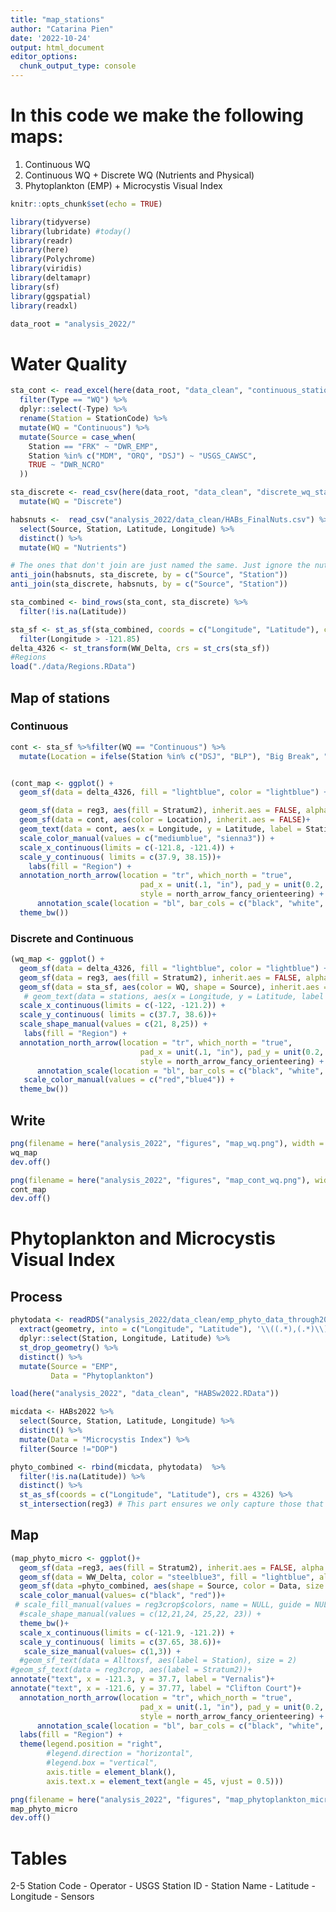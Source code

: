 ```yaml
---
title: "map_stations"
author: "Catarina Pien"
date: '2022-10-24'
output: html_document
editor_options: 
  chunk_output_type: console
---
```


# In this code we make the following maps:

1) Continuous WQ
2) Continuous WQ + Discrete WQ (Nutrients and Physical)
3) Phytoplankton (EMP) + Microcystis Visual Index

```r
knitr::opts_chunk$set(echo = TRUE)
```

```r
library(tidyverse)
library(lubridate) #today()
library(readr)
library(here)
library(Polychrome)
library(viridis)
library(deltamapr)
library(sf)
library(ggspatial)
library(readxl)

data_root = "analysis_2022/"
```

# Water Quality
```r
sta_cont <- read_excel(here(data_root, "data_clean", "continuous_stations.xlsx")) %>%
  filter(Type == "WQ") %>%
  dplyr::select(-Type) %>%
  rename(Station = StationCode) %>%
  mutate(WQ = "Continuous") %>%
  mutate(Source = case_when(
    Station == "FRK" ~ "DWR_EMP",
    Station %in% c("MDM", "ORQ", "DSJ") ~ "USGS_CAWSC",
    TRUE ~ "DWR_NCRO"
  ))

sta_discrete <- read_csv(here(data_root, "data_clean", "discrete_wq_stations_all_2022.csv")) %>%
  mutate(WQ = "Discrete")

habsnuts <-  read_csv("analysis_2022/data_clean/HABs_FinalNuts.csv") %>%
  select(Source, Station, Latitude, Longitude) %>%
  distinct() %>%
  mutate(WQ = "Nutrients")

# The ones that don't join are just named the same. Just ignore the nutrients then. 
anti_join(habsnuts, sta_discrete, by = c("Source", "Station"))
anti_join(sta_discrete, habsnuts, by = c("Source", "Station"))

sta_combined <- bind_rows(sta_cont, sta_discrete) %>%
  filter(!is.na(Latitude))

sta_sf <- st_as_sf(sta_combined, coords = c("Longitude", "Latitude"), crs = 4326, remove = FALSE) %>%
  filter(Longitude > -121.85)
delta_4326 <- st_transform(WW_Delta, crs = st_crs(sta_sf))
#Regions
load("./data/Regions.RData")
```

## Map of stations
### Continuous
```r
cont <- sta_sf %>%filter(WQ == "Continuous") %>%
  mutate(Location = ifelse(Station %in% c("DSJ", "BLP"), "Big Break", "Frank's Tract"))


(cont_map <- ggplot() + 
  geom_sf(data = delta_4326, fill = "lightblue", color = "lightblue") +

  geom_sf(data = reg3, aes(fill = Stratum2), inherit.aes = FALSE, alpha = 0.1)+
  geom_sf(data = cont, aes(color = Location), inherit.aes = FALSE)+
  geom_text(data = cont, aes(x = Longitude, y = Latitude, label = Station), size = 3, vjust = 1, hjust = 1)+
  scale_color_manual(values = c("mediumblue", "sienna3")) +
  scale_x_continuous(limits = c(-121.8, -121.4)) +
  scale_y_continuous( limits = c(37.9, 38.15))+
    labs(fill = "Region") + 
  annotation_north_arrow(location = "tr", which_north = "true",
                             pad_x = unit(.1, "in"), pad_y = unit(0.2, "in"),
                             style = north_arrow_fancy_orienteering) +
      annotation_scale(location = "bl", bar_cols = c("black", "white", "black", "white")) +
  theme_bw())
```

### Discrete and Continuous
```r
(wq_map <- ggplot() + 
  geom_sf(data = delta_4326, fill = "lightblue", color = "lightblue") +
  geom_sf(data = reg3, aes(fill = Stratum2), inherit.aes = FALSE, alpha = 0.3)+
  geom_sf(data = sta_sf, aes(color = WQ, shape = Source), inherit.aes = FALSE)+
   # geom_text(data = stations, aes(x = Longitude, y = Latitude, label = Site), size = 3, vjust = 1, hjust = 1)+
  scale_x_continuous(limits = c(-122, -121.2)) +
  scale_y_continuous( limits = c(37.7, 38.6))+
  scale_shape_manual(values = c(21, 8,25)) + 
   labs(fill = "Region") + 
  annotation_north_arrow(location = "tr", which_north = "true",
                             pad_x = unit(.1, "in"), pad_y = unit(0.2, "in"),
                             style = north_arrow_fancy_orienteering) +
      annotation_scale(location = "bl", bar_cols = c("black", "white", "black", "white")) +
   scale_color_manual(values = c("red","blue4")) + 
  theme_bw())
```

## Write

```r
png(filename = here("analysis_2022", "figures", "map_wq.png"), width = 6, height = 7, units = "in", pointsize = 12, family = "sans", res = 300)
wq_map
dev.off()

png(filename = here("analysis_2022", "figures", "map_cont_wq.png"), width = 6, height = 6, units = "in", pointsize = 12, family = "sans", res = 300)
cont_map
dev.off()
```

# Phytoplankton and Microcystis Visual Index

## Process
```r
phytodata <- readRDS("analysis_2022/data_clean/emp_phyto_data_through2022.rds") %>% 
  extract(geometry, into = c("Longitude", "Latitude"), '\\((.*),(.*)\\)', conv = T) %>%
  dplyr::select(Station, Longitude, Latitude) %>%
  st_drop_geometry() %>%
  distinct() %>%
  mutate(Source = "EMP",
         Data = "Phytoplankton")

load(here("analysis_2022", "data_clean", "HABSw2022.RData"))

micdata <- HABs2022 %>%
  select(Source, Station, Latitude, Longitude) %>%
  distinct() %>%
  mutate(Data = "Microcystis Index") %>%
  filter(Source !="DOP")

phyto_combined <- rbind(micdata, phytodata)  %>%
  filter(!is.na(Latitude)) %>%
  distinct() %>%
  st_as_sf(coords = c("Longitude", "Latitude"), crs = 4326) %>%
  st_intersection(reg3) # This part ensures we only capture those that are in strata

```

## Map

```r
(map_phyto_micro <- ggplot()+
  geom_sf(data =reg3, aes(fill = Stratum2), inherit.aes = FALSE, alpha = 0.4)+
  geom_sf(data = WW_Delta, color = "steelblue3", fill = "lightblue", alpha = 0.5, lwd = 0.5)+
  geom_sf(data =phyto_combined, aes(shape = Source, color = Data, size = Data), inherit.aes = FALSE,alpha = 0.8)+
  scale_color_manual(values= c("black", "red"))+
 # scale_fill_manual(values = reg3crop$colors, name = NULL, guide = NULL)+
  #scale_shape_manual(values = c(12,21,24, 25,22, 23)) +
  theme_bw()+
  scale_x_continuous(limits = c(-121.9, -121.2)) +
  scale_y_continuous( limits = c(37.65, 38.6))+
   scale_size_manual(values= c(1,3)) +
  #geom_sf_text(data = Alltoxsf, aes(label = Station), size = 2)
#geom_sf_text(data = reg3crop, aes(label = Stratum2))+
annotate("text", x = -121.3, y = 37.7, label = "Vernalis")+
annotate("text", x = -121.6, y = 37.77, label = "Clifton Court")+
  annotation_north_arrow(location = "tr", which_north = "true",
                             pad_x = unit(.1, "in"), pad_y = unit(0.2, "in"),
                             style = north_arrow_fancy_orienteering) +
      annotation_scale(location = "bl", bar_cols = c("black", "white", "black", "white"))  +
  labs(fill = "Region") + 
  theme(legend.position = "right",
        #legend.direction = "horizontal",
        #legend.box = "vertical",
        axis.title = element_blank(),
        axis.text.x = element_text(angle = 45, vjust = 0.5)))
```

```r
png(filename = here("analysis_2022", "figures", "map_phytoplankton_microcystis.png"), width = 6, height = 7, units = "in", pointsize = 12, family = "sans", res = 300)
map_phyto_micro
dev.off()
```




# Tables
2-5 Station Code - Operator - USGS Station ID - Station Name - Latitude - Longitude - Sensors
```r

```
